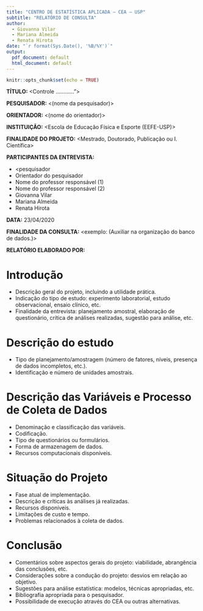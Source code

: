 ```yaml
---
title: "CENTRO DE ESTATÍSTICA APLICADA – CEA – USP"
subtitle: "RELATÓRIO DE CONSULTA"
author: 
  - Giovanna Vilar
  - Mariana Almeida
  - Renata Hirota
date: "`r format(Sys.Date(), '%B/%Y')`"
output:
  pdf_document: default
  html_document: default
---
```


```r
knitr::opts_chunk$set(echo = TRUE)

```


__TÍTULO:__ <Controle ............”>  

__PESQUISADOR:__ <(nome da pesquisador)>  

__ORIENTADOR:__ <(nome do orientador)>  

__INSTITUIÇÃO:__ <Escola de Educação Física e Esporte (EEFE-USP)>

__FINALIDADE DO PROJETO:__ <Mestrado, Doutorado, Publicação ou I. Científica>

__PARTICIPANTES DA ENTREVISTA:__ 

- <pesquisador
- Orientador do pesquisador
- Nome do professor responsável (1)
- Nome do professor responsável (2)
- Giovanna Vilar
- Mariana Almeida
- Renata Hirota

__DATA:__ 23/04/2020

__FINALIDADE DA CONSULTA:__ <exemplo: (Auxiliar na organização do banco de dados.)>

__RELATÓRIO ELABORADO POR:__ <Nome do aluno CEA>

\newpage

# Introdução

- Descrição geral do projeto, incluindo a utilidade prática. 
- Indicação do tipo de estudo: experimento laboratorial, estudo observacional,
ensaio clínico, etc. 
- Finalidade da entrevista: planejamento amostral, elaboração de questionário,
crítica de análises realizadas, sugestão para análise, etc.

# Descrição do estudo

- Tipo de planejamento/amostragem (número de fatores, níveis, presença de dados
incompletos, etc.). 
- Identificação e número de unidades amostrais. 

# Descrição das Variáveis e Processo de Coleta de Dados

- Denominação e classificação das variáveis. 
- Codificação. 
- Tipo de questionários ou formulários. 
- Forma de armazenagem de dados. 
- Recursos computacionais disponíveis. 

# Situação do Projeto 

- Fase atual de implementação. 
- Descrição e críticas às análises já realizadas. 
- Recursos disponíveis. 
- Limitações de custo e tempo. 
- Problemas relacionados à coleta de dados. 

# Conclusão 

- Comentários sobre aspectos gerais do projeto: viabilidade, abrangência das 
conclusões, etc. 
- Considerações sobre a condução do projeto: desvios em relação ao objetivo.
- Sugestões para análise estatística: modelos, técnicas apropriadas, etc.
- Bibliografia apropriada para o pesquisador. 
- Possibilidade de execução através do CEA ou outras alternativas.
